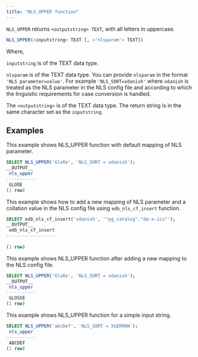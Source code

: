 ```yaml
---
title: "NLS_UPPER function"
---
```


`NLS_UPPER` returns `<outputstring> TEXT`, with all letters in uppercase.


```sql
NLS_UPPER(<inputstring> TEXT [, <'nlsparam'> TEXT])
```

Where, 

`inputstring` is of the TEXT data type.

`nlsparam` is of the TEXT data type. You can provide `nlsparam` in the format `'NLS parameter=value'`. For example `'NLS_SORT=xdanish'` where `xdanish` is treated as the NLS parameter in the NLS config file and according to which the linguistic requirements for case conversion is handled.

The `<outputstring>` is of the TEXT data type. The return string is in the same character set as the `inputstring`.

## Examples

This example shows NLS_UPPER function with default mapping of NLS parameter.

```sql
SELECT NLS_UPPER('Gloße', 'NLS_SORT = xdanish');
__OUTPUT__
 nls_upper 
-----------
 GLOßE
(1 row)
```


This example shows how to add a new mapping of NLS parameter and a collation value in the NLS config file using `edb_nls_cf_insert` function.

```sql
SELECT edb_nls_cf_insert('xdanish', '"pg_catalog"."da-x-icu"');
__OUTPUT__
 edb_nls_cf_insert 
-------------------
 
(1 row)
```


This example shows NLS_UPPER function after adding a new mapping to the NLS config file.

```sql
SELECT NLS_UPPER('Gloße', 'NLS_SORT = xdanish');
__OUTPUT__
 nls_upper 
-----------
 GLOSSE
(1 row)
```

This example shows NLS_UPPER function for a simple input string.

```sql
SELECT NLS_UPPER('abcDef', 'NLS_SORT = XGERMAN');
 nls_upper 
-----------
 ABCDEF
(1 row)
```